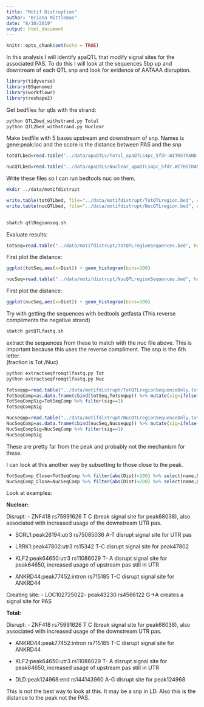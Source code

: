 ```yaml
---
title: "Motif Distruption"
author: "Briana Mittleman"
date: "6/10/2019"
output: html_document
---
```


```r
knitr::opts_chunk$set(echo = TRUE)
```

In this analysis I will identify apaQTL that modify signal sites for the associated PAS. To do this I will look at the sequences 5bp up and downtream of each QTL snp and look for evidence of AATAAA disruption. 

```r
library(tidyverse)
library(BSgenome)
library(workflowr)
library(reshape2)

```


Get bedfiles for qtls with the strand: 

```bash
python QTL2bed_withstrand.py Total 
python QTL2bed_withstrand.py Nuclear
```

Make bedfile with 5 bases upstream and downstream of snp. Names is gene:peak:loc and the score is the distance between PAS and the snp

```r
totQTLbed=read.table("../data/apaQTLs/Total_apaQTLs4pc_5fdr.WITHSTRAND.bed", header = T, stringsAsFactors = F) %>%  mutate(start=as.integer(SNPstart)-4, end=as.integer(SNPend)+6,snpChrint=as.integer(SNPchr) ) %>% select(SNPchr, start, end, name, score, strand)

nucQTLbed=read.table("../data/apaQTLs/Nuclear_apaQTLs4pc_5fdr.WITHSTRAND.bed", header = T, stringsAsFactors = F) %>%  mutate(start=as.integer(SNPstart)-4, end=as.integer(SNPend)+6,snpChrint=as.integer(SNPchr) ) %>% select(SNPchr, start, end, name, score, strand)
```

Write these files so I can run bedtools nuc on them.  

```bash
mkdir ../data/motifdistrupt
```

```r
write.table(totQTLbed, file="../data/motifdistrupt/TotQTLregion.bed", col.names = F, row.names = F, quote = F, sep="\t")
write.table(nucQTLbed, file="../data/motifdistrupt/NucQTLregion.bed", col.names = F, row.names = F, quote = F, sep="\t")
 

```

```bash
sbatch qtlRegionseq.sh
```



Evaluate results:
```r
totSeq=read.table("../data/motifdistrupt/TotQTLregionSequences.bed", header = F, stringsAsFactors = F, col.names =c("chr","start", "end", "name", "Dist", "strand", "pctAT", "pctGC", "numA", "numC", "numG", "numT", "numN", "numoth", "length", "seq") )
```


First plot the distance: 

```r
ggplot(totSeq,aes(x=Dist)) + geom_histogram(bins=100)
```

```r
nucSeq=read.table("../data/motifdistrupt/NucQTLregionSequences.bed", header = F, stringsAsFactors = F, col.names =c("chr","start", "end", "name", "Dist", "strand", "pctAT", "pctGC", "numA", "numC", "numG", "numT", "numN", "numoth", "length", "seq") )
```


First plot the distance: 

```r
ggplot(nucSeq,aes(x=Dist)) + geom_histogram(bins=100)
```
Try with getting the sequences with bedtools getfasta (This reverse compliments the negative strand)

```bash
sbatch getQTLfastq.sh
```

extract the sequences from these to match with the nuc file above. This is important because this uses the reverse compliment.  The snp is the 6th letter.  
(fraction is Tot /Nuc)

```bash
python extractseqfromqtlfastq.py Tot
python extractseqfromqtlfastq.py Nuc
```



```r
Totsequp=read.table("../data/motifdistrupt/TotQTLregionSequenceOnly.txt", header = F, stringsAsFactors = F, col.names = "CorrectSeq")
TotSeqComp=as.data.frame(cbind(totSeq,Totsequp)) %>% mutate(sig=ifelse(grepl("AATAAA",CorrectSeq),1, 0))
TotSeqCompSig=TotSeqComp %>% filter(sig==1)
TotSeqCompSig
```

```r
Nucsequp=read.table("../data/motifdistrupt/NucQTLregionSequenceOnly.txt", header = F, stringsAsFactors = F, col.names = "CorrectSeq")
NucSeqComp=as.data.frame(cbind(nucSeq,Nucsequp)) %>% mutate(sig=ifelse(grepl("AATAAA",CorrectSeq),1, 0))
NucSeqCompSig=NucSeqComp %>% filter(sig==1)
NucSeqCompSig
```

These are pretty far from the peak and probably not the mechanism for these.  

I can look at this another way by subsetting to those close to the peak.

```r
TotSeqComp_Close=TotSeqComp %>% filter(abs(Dist)<200) %>% select(name,Dist,CorrectSeq,sig)
NucSeqComp_Close=NucSeqComp %>% filter(abs(Dist)<200) %>% select(name,Dist,CorrectSeq,sig)
```


Look at examples:

**Nuclear: **

Disrupt:
- ZNF418 rs75991626	T	C (break signal site for peak68038), also associated with increased usage of the downstream UTR pas.  

- SORL1:peak26194:utr3 rs75085036 A-T disrupt signal site for UTR pas  

- LRRK1:peak47802:utr3 rs15342 T-C disrupt signal site for peak47802

- KLF2:peak64650:utr3 rs11086029  T- A disrupt signal site for peak64650, increased usage of upstream pas still in UTR  

- ANKRD44:peak77452:intron rs715185 T-C disrupt signal site for ANKRD44  
 
Creating site:
- LOC102725022- peak43230 rs4566122 G->A creates a signal site for PAS  
 
**Total: **

Disrupt:
- ZNF418 rs75991626	T	C (break signal site for peak68038), also associated with increased usage of the downstream UTR pas.  

- ANKRD44:peak77452:intron rs715185 T-C disrupt signal site for ANKRD44  

- KLF2:peak64650:utr3 rs11086029  T- A disrupt signal site for peak64650, increased usage of upstream pas still in UTR  


-  DLD:peak124968:end rs144143960 A-G disrupt site for peak124968



This is not the best way to look at this. It may be a snp in LD. Also this is the distance to the peak not the PAS. 
